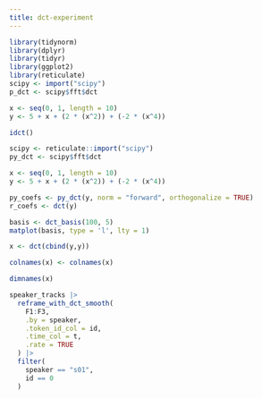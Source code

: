 ```yaml
---
title: dct-experiment
---
```


```r
library(tidynorm)
library(dplyr)
library(tidyr)
library(ggplot2)
library(reticulate)
scipy <- import("scipy")
p_dct <- scipy$fft$dct
```

```r
x <- seq(0, 1, length = 10)
y <- 5 + x + (2 * (x^2)) + (-2 * (x^4))
```

```r
idct()
```

```r
scipy <- reticulate::import("scipy")
py_dct <- scipy$fft$dct

x <- seq(0, 1, length = 10)
y <- 5 + x + (2 * (x^2)) + (-2 * (x^4))

py_coefs <- py_dct(y, norm = "forward", orthogonalize = TRUE)
r_coefs <- dct(y)
```

```r
basis <- dct_basis(100, 5)
matplot(basis, type = 'l', lty = 1)
```

```r
x <- dct(cbind(y,y))

colnames(x) <- colnames(x)

dimnames(x)
```

```r
speaker_tracks |> 
  reframe_with_dct_smooth(
    F1:F3,
    .by = speaker,
    .token_id_col = id, 
    .time_col = t,
    .rate = TRUE
  ) |> 
  filter(
    speaker == "s01",
    id == 0
  ) 
```
